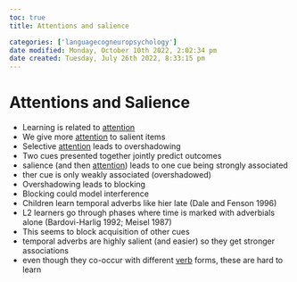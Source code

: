 ```yaml
---
toc: true
title: Attentions and salience

categories: ['languagecogneuropsychology']
date modified: Monday, October 10th 2022, 2:02:34 pm
date created: Tuesday, July 26th 2022, 8:33:15 pm
---
```


# Attentions and Salience
- Learning is related to [attention](Attention.qmd)
- We give more [attention](Attention.qmd) to salient items
- Selective [attention](Attention.qmd) leads to overshadowing
- Two cues presented together jointly predict outcomes
- salience (and then [attention](Attention.qmd)) leads to one cue being strongly associated
- ther cue is only weakly associated (overshadowed)
- Overshadowing leads to blocking
- Blocking could model interference
- Children learn temporal adverbs like hier late (Dale and Fenson 1996)
- L2 learners go through phases where time is marked with adverbials alone (Bardovi-Harlig 1992; Meisel 1987)
- This seems to block acquisition of other cues
- temporal adverbs are highly salient (and easier) so they get stronger associations
- even though they co-occur with different [verb](Verb.qmd) forms, these are hard to learn



